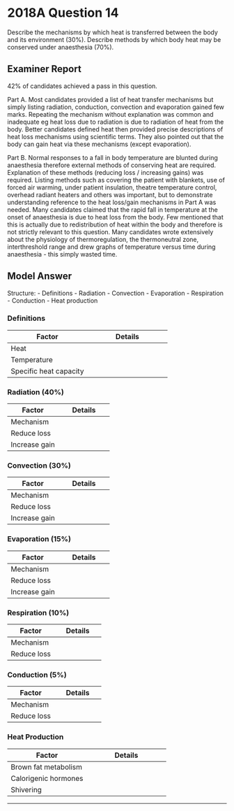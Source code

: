 # 2018A Question 14 

Describe the mechanisms by which heat is transferred between the body and its environment (30%). Describe methods by which body heat may be conserved under anaesthesia (70%).


## Examiner Report

42% of candidates achieved a pass in this question.


Part A. Most candidates provided a list of heat transfer mechanisms but simply listing radiation, conduction, convection and evaporation gained few marks. Repeating the mechanism without explanation was common and inadequate eg heat loss due to radiation is due to radiation of heat from the body. Better candidates defined heat then provided precise descriptions of heat loss mechanisms using scientific terms. They also pointed out that the body can gain heat via these mechanisms (except evaporation).


Part B. Normal responses to a fall in body temperature are blunted during anaesthesia therefore external methods of conserving heat are required. Explanation of these methods (reducing loss / increasing gains) was required. Listing methods such as covering the patient with blankets, use of forced air warming, under patient insulation, theatre temperature control, overhead radiant heaters and others was important, but to demonstrate understanding reference to the heat loss/gain mechanisms in Part A was needed. Many candidates claimed that the rapid fall in temperature at the onset of anaesthesia is due to heat loss from the body. Few mentioned that this is actually due to redistribution of heat within the body and therefore is not strictly relevant to this question. Many candidates wrote extensively about the physiology of thermoregulation, the thermoneutral zone, interthreshold range and drew graphs of temperature versus time during anaesthesia - this simply wasted time.

## Model Answer

Structure:
- Definitions
- Radiation
- Convection
- Evaporation
- Respiration
- Conduction
- Heat production

### Definitions


|Factor|Details|
| -- | -- |
|Heat|<p>- Form of energy</p><p>- Transferred from higher temp object to lower temp object</p><p>- Unit Joule = kgm^2^s^-2^</p>|
|Temperature|<p>- Measure of the average kinetic energy of particles per degree of freedom</p><p>- Unit Kelvin</p>|
|Specific heat capacity|<p>- Ratio ↑ Heat:↑ Temp</p><p>- Unit kJ.K^-1^.kg^-1^)</p>|

### Radiation (40%)


|Factor|Details|
| -- | -- |
|Mechanism|<p>- Transfer of heat between bodies by EMR</p><p>- Bidirectional</p><p>- Contact not required</p><p>- $\propto T_1^4 - T_2^4$(T in Kelvin)</p><p>- e.g. Patient ↔ Wall</p>|
|Reduce loss|<p>- Vasoconstriction → ↓ Skin temp (↓ T~1~) (impaired under GA)</p><p>- Insulation e.g. Blanket</p><p>- Pre-warming of operating theatre (↑ T~2~)</p>|
|Increase gain|<p>- Radiator above the neonatal resuscitation trolley → Invert temperature gradient</p>|

### Convection (30%)


|Factor|Details|
| -- | -- |
|Mechanism|<p>- Transfer of heat away from a body by motion of a fluid</p><p>- $\propto T_1 - T_2$</p><p>- e.g. Patient → Surrounding air</p>|
|Reduce loss|<p>- Vasoconstriction → ↓ Skin temp (T~1~) (impaired under GA)</p><p>- Insulation e.g. Blanket traps a layer of air next to patient</p>|
|Increase gain|<p>- Forced air warmer</p>|

### Evaporation (15%)


|Factor|Details|
| -- | -- |
|Mechanism|<p>- Due to latent heat of vaporization, 2.24MJ/kg for water</p><p>- Both sweating and transepidermal diffusion = insensitive loss</p><p>- $\propto {Skin \ Temp \over Ambient \ Relative \ Humidity}$</p><p>- Does not require temperature gradient</p>|
|Reduce loss|<p>- Vasoconstriction → ↓ Skin temp (impaired under GA)</p><p>- ↑ Relative ambient humidity</p>|
|Increase gain|<p>- Cannot!</p>|

### Respiration (10%)


|Factor|Details|
| -- | -- |
|Mechanism|<p>- Cool, dry air inspired, warm moist air expired</p><p>-$\propto Minute \ Ventilation$</p>|
|Reduce loss|<p>- Heat and moisture exchanger (HME)</p><p>&emsp;- Expired air cooled by HME, water vapour condenses</p><p>&emsp;- Inspired air warmed by HME, water evaporates</p><p>&emsp;- Extends gradients for temp and humidity: Lung > HME > circuit</p><p>&emsp;- Hence extends countercurrent heat and moisture exchange</p><p>- CO~2~ absorber:</p><p>&emsp;- CO~2~ + sodalime reactions produce heat and water</p><p>&emsp;- Hence ↓ temperature gradient, ↓ humidity gradient</p><p>&emsp;- Hence ↓ latent heat loss</p>|

### Conduction (5%)


|Factor|Details|
| -- | -- |
|Mechanism|<p>- Transfer of heat between two objects in direct contact</p><p>- $\propto T_1 - T_2 \times Surface \ Area \times Thermal \ Conductivity$</p><p>- e.g. Patient → Cold operating table</p>|
|Reduce loss|<p>- Vasoconstriction → ↓ Skin temp (T~1~) (impaired under GA)</p><p>- Heated OT table → Reverse temp gradient</p><p>- Insulated material on table → ↓ Thermal conductivity</p>|

### Heat Production


|Factor|Details|
| -- | -- |
|Brown fat metabolism|<p>- Uncoupling protein inserted into inner membrane</p><p>- Free passage H+ into matrix without ATP synthesis</p><p>- ↑ BMR 2-3x</p><p>- Only significant in neonates</p>|
|Calorigenic hormones|<p>- Effects of catecholamine etc. on liver, skeletal muscle</p>|
|Shivering|<p>- Oscillating contraction/relaxation</p><p>- Especially truncal muscles</p><p>- ↑ BMR 2-3x</p><p>- Ablated under GA</p><p>- Ablated by neuraxial anaesthesia below block level</p>|


--- 

